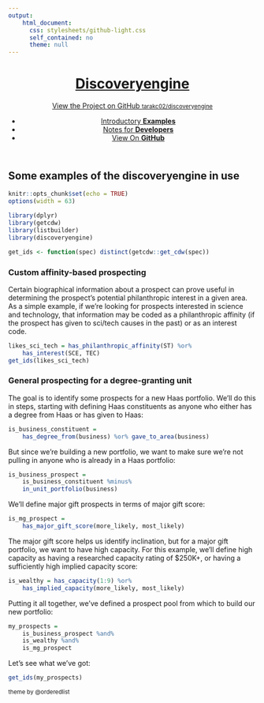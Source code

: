 ```yaml
---
output: 
    html_document:
      css: stylesheets/github-light.css
      self_contained: no
      theme: null
---
```

<div class="wrapper">
<header>
<a href="index.html"><h1>Discoveryengine</h1></a>
<p></p>
<p class="view"><a href="https://github.com/tarakc02/discoveryengine">View the Project on GitHub <small>tarakc02/discoveryengine</small></a></p>
<ul>
<li><a href="examples.html">Introductory <strong>Examples</strong></a></li>
<li><a href="developer-notes.html">Notes for <strong>Developers</strong></a></li>
<li><a href="https://github.com/tarakc02/discoveryengine">View On <strong>GitHub</strong></a></li>
</ul>
</header>
<section>
## Some examples of the discoveryengine in use

```r
knitr::opts_chunk$set(echo = TRUE)
options(width = 63)
```
```r
library(dplyr)
library(getcdw)
library(listbuilder)
library(discoveryengine)

get_ids <- function(spec) distinct(getcdw::get_cdw(spec))
```

### Custom affinity-based prospecting
Certain biographical information about a prospect can prove useful in determining the prospect's potential philanthropic interest in a given area. As a simple example, if we're looking for prospects interested in science and technology, that information may be coded as a philanthropic affinity (if the prospect has given to sci/tech causes in the past) or as an interest code. 

```r
likes_sci_tech = has_philanthropic_affinity(ST) %or% 
    has_interest(SCE, TEC)
get_ids(likes_sci_tech)
```


### General prospecting for a degree-granting unit
The goal is to identify some prospects for a new Haas portfolio. We'll do this in steps, starting with defining Haas constituents as anyone who either has a degree from Haas or has given to Haas:

```r
is_business_constituent = 
    has_degree_from(business) %or% gave_to_area(business)
```

But since we're building a new portfolio, we want to make sure we're not pulling in anyone who is already in a Haas portfolio:

```r
is_business_prospect = 
    is_business_constituent %minus%
    in_unit_portfolio(business)
```

We'll define major gift prospects in terms of major gift score:
```r
is_mg_prospect = 
    has_major_gift_score(more_likely, most_likely)
```

The major gift score helps us identify inclination, but for a major gift portfolio, we want to have high capacity. For this example, we'll define high capacity as having a researched capacity rating of $250K+, or having a sufficiently high implied capacity score:

```r
is_wealthy = has_capacity(1:9) %or% 
    has_implied_capacity(more_likely, most_likely)
```

Putting it all together, we've defined a prospect pool from which to build our new portfolio:
```r
my_prospects = 
    is_business_prospect %and% 
    is_wealthy %and% 
    is_mg_prospect
```

Let's see what we've got:
```r
get_ids(my_prospects)
```


</section>
<footer><small>theme by @orderedlist</small></footer>
</div>
<script src="javascripts/scale.fix.js"></script>
